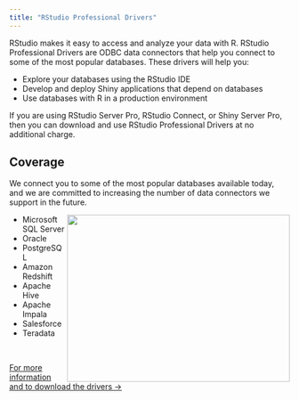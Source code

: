 ```yaml
---
title: "RStudio Professional Drivers"
---
```


RStudio makes it easy to access and analyze your data with R. RStudio Professional Drivers are ODBC data connectors that help you connect to some of the most popular databases. These drivers will help you:

- Explore your databases using the RStudio IDE
- Develop and deploy Shiny applications that depend on databases
- Use databases with R in a production environment

If you are using RStudio Server Pro, RStudio Connect, or Shiny Server Pro, then you can download and use RStudio Professional Drivers at no additional charge.


## Coverage

We connect you to some of the most popular databases available today, and we are committed to increasing the number of data connectors we support in the future.


<div>
  <img src="/rstudio/databases.png"   align="right" height="300" width="400">
</div>

- Microsoft SQL Server
- Oracle
- PostgreSQL
- Amazon Redshift
- Apache Hive
- Apache Impala
- Salesforce
- Teradata

</br>

<p align = "left">
  <a href="https://www.rstudio.com/products/drivers/" class="more" title="Read More...">For more information and to download the drivers &rarr;</a>
</p>


